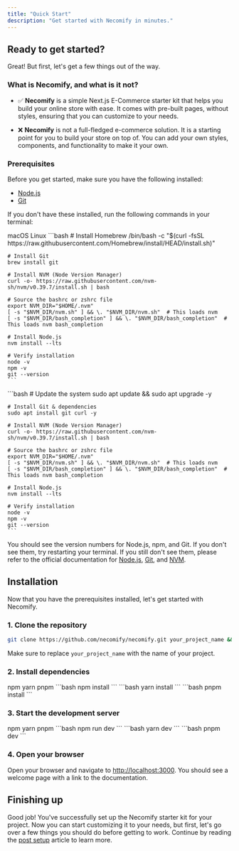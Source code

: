 ```yaml
---
title: "Quick Start"
description: "Get started with Necomify in minutes."
---
```


## Ready to get started?

Great! But first, let's get a few things out of the way.

### What is Necomify, and what is it not?

- ✅ **Necomify** is a simple Next.js E-Commerce starter kit that helps you
  build your online store with ease. It comes with pre-built pages, without
  styles, ensuring that you can customize to your needs.

- ❌ **Necomify** is not a full-fledged e-commerce solution. It is a starting point for you to build your store on top of. You can add your own styles, components, and functionality to make it your own.


### Prerequisites

Before you get started, make sure you have the following installed:

- [Node.js](https://nodejs.org/en/download/)
- [Git](https://git-scm.com/downloads)

If you don't have these installed, run the following commands in your terminal:

<Tabs defaultValue="macos" className="pt-5 pb-1">
  <TabsList>
    <TabsTrigger value="macos">macOS</TabsTrigger>
    <TabsTrigger value="linux">Linux</TabsTrigger>
  </TabsList>
  <TabsContent value="macos">
    ```bash
    # Install Homebrew
    /bin/bash -c "$(curl -fsSL https://raw.githubusercontent.com/Homebrew/install/HEAD/install.sh)"

    # Install Git
    brew install git

    # Install NVM (Node Version Manager)
    curl -o- https://raw.githubusercontent.com/nvm-sh/nvm/v0.39.7/install.sh | bash

    # Source the bashrc or zshrc file
    export NVM_DIR="$HOME/.nvm"
    [ -s "$NVM_DIR/nvm.sh" ] && \. "$NVM_DIR/nvm.sh"  # This loads nvm
    [ -s "$NVM_DIR/bash_completion" ] && \. "$NVM_DIR/bash_completion"  # This loads nvm bash_completion

    # Install Node.js
    nvm install --lts

    # Verify installation
    node -v
    npm -v
    git --version
    ```

  </TabsContent>
  <TabsContent value="linux">
    ```bash
    # Update the system
    sudo apt update && sudo apt upgrade -y

    # Install Git & dependencies
    sudo apt install git curl -y

    # Install NVM (Node Version Manager)
    curl -o- https://raw.githubusercontent.com/nvm-sh/nvm/v0.39.7/install.sh | bash

    # Source the bashrc or zshrc file
    export NVM_DIR="$HOME/.nvm"
    [ -s "$NVM_DIR/nvm.sh" ] && \. "$NVM_DIR/nvm.sh"  # This loads nvm
    [ -s "$NVM_DIR/bash_completion" ] && \. "$NVM_DIR/bash_completion"  # This loads nvm bash_completion

    # Install Node.js
    nvm install --lts

    # Verify installation
    node -v
    npm -v
    git --version
    ```

  </TabsContent>
</Tabs>

You should see the version numbers for Node.js, npm, and Git. If you don't see them, try restarting your terminal. If you still don't see them, please refer to the official documentation for [Node.js](https://nodejs.org/en/download/), [Git](https://git-scm.com/downloads), and [NVM](https://github.com/nvm-sh/nvm/).

## Installation

Now that you have the prerequisites installed, let's get started with Necomify.

### 1. Clone the repository

```bash
git clone https://github.com/necomify/necomify.git your_project_name && cd your_project_name
```

Make sure to replace `your_project_name` with the name of your project.

### 2. Install dependencies

<Tabs defaultValue="npm">
  <TabsList>
    <TabsTrigger value="npm">npm</TabsTrigger>
    <TabsTrigger value="yarn">yarn</TabsTrigger>
    <TabsTrigger value="pnpm">pnpm</TabsTrigger>
  </TabsList>
  <TabsContent value="npm">
    ```bash
    npm install
    ```
  </TabsContent>
  <TabsContent value="yarn">
    ```bash
    yarn install
    ```
  </TabsContent>
  <TabsContent value="pnpm">
    ```bash
    pnpm install
    ```
  </TabsContent>
</Tabs>

### 3. Start the development server

<Tabs defaultValue="npm">
  <TabsList>
    <TabsTrigger value="npm">npm</TabsTrigger>
    <TabsTrigger value="yarn">yarn</TabsTrigger>
    <TabsTrigger value="pnpm">pnpm</TabsTrigger>
  </TabsList>
  <TabsContent value="npm">
    ```bash
    npm run dev
    ```
  </TabsContent>
  <TabsContent value="yarn">
    ```bash
    yarn dev
    ```
  </TabsContent>
  <TabsContent value="pnpm">
    ```bash
    pnpm dev
    ```
  </TabsContent>
</Tabs>

### 4. Open your browser

Open your browser and navigate to [http://localhost:3000](http://localhost:3000). You should see a welcome page with a link to the documentation.

## Finishing up

Good job! You've successfully set up the Necomify starter kit for your project. Now you can start customizing it to your needs, but first, let's go over a few things you should do before getting to work. Continue by reading the [post setup](/docs/getting-started/post-setup) article to learn more.